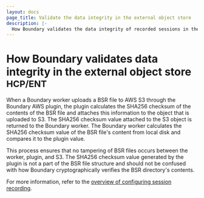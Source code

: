 ```yaml
---
layout: docs
page_title: Validate the data integrity in the external object store
description: |-
  How Boundary validates the data integrity of recorded sessions in the external object store
---
```

# How Boundary validates data integrity in the external object store <sup>HCP/ENT</sup>

When a Boundary worker uploads a BSR file to AWS S3 through the Boundary AWS plugin, the plugin calculates the SHA256 checksum of the contents of the BSR file and attaches this information to the object that is uploaded to S3.
The SHA256 checksum value attached to the S3 object is returned to the Boundary worker.
The Boundary worker calculates the SHA256 checksum value of the BSR file's content from
local disk and compares it to the plugin value.

This process ensures that no tampering of BSR files occurs between the worker, plugin, and S3.
The SHA256 checksum value generated by the plugin is not a part of the BSR file structure and should not be confused with how Boundary cryptographically verifies the BSR directory's contents.

For more information, refer to the [overview of configuring session recording](/boundary/docs/configuration/session-recording).